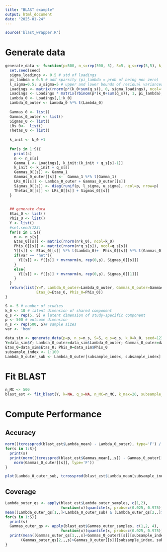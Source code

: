 ```yaml
---
title: "BLAST example"
output: html_document
date: "2025-01-24"
---
```


```r
source('blast_wrapper.R')
```


# Generate data

```r
generate_data <- function(p=500, n_s=rep(500, 5), S=5, q_s=rep(5,5), k_0=10, seed=123, var='het'){
  set.seed(seed)
  sigma_loadings <- 0.5 # std of loadings
  pi_lambda = 0.5 # add sparsity (pi_lambda = prob of being non zero)
  l_sigma=0.5; u_sigma=5 # upper and lower bounds of residual variances
  Loadings <- matrix(rnorm(p*(k_0+sum(q_s)), 0, sigma_loadings), ncol=(k_0+sum(q_s)))
  Loadings <- Loadings * matrix(rbinom(p*(k_0+sum(q_s)), 1, pi_lambda), nrow=p)
  Lambda_0 <- Loadings[,1:k_0]
  Lambda_0_outer <- Lambda_0 %*% t(Lambda_0)
  
  Gammas_0 <- list()
  Gammas_0_outer <- list()
  Sigmas_0 <- list()
  LRs_0<-  list()
  Thetas_0 <- list()
  
  k_init <- k_0 +1
  
  for(s in 1:S){
    print(s)
    n <- n_s[s]
    Gamma_1 <- Loadings[, k_init:(k_init + q_s[s]-1)]
    k_init <- k_init + q_s[s]
    Gammas_0[[s]] <- Gamma_1
    Gammas_0_outer[[s]] <-  Gamma_1 %*% t(Gamma_1)
    LRs_0[[s]] <- Lambda_0_outer + Gammas_0_outer[[s]] 
    Sigmas_0[[s]] <- diag(runif(p, l_sigma, u_sigma), ncol=p, nrow=p)
    Thetas_0[[s]] <- LRs_0[[s]] + Sigmas_0[[s]]
  }
  
  
  ## generate data
  Etas_0 <- list()
  Phis_0 <- list()
  Y <- list()
  #set.seed(123)
  for(s in 1:S){
    n <- n_s[s]
    Etas_0[[s]] <- matrix(rnorm(n*k_0), ncol=k_0)
    Phis_0[[s]] <- matrix(rnorm(n*q_s[s]), ncol=q_s[s])
    Y[[s]] <- Etas_0[[s]] %*% t(Lambda_0)+  Phis_0[[s]] %*% t(Gammas_0[[s]])
    if(var == 'het'){
      Y[[s]] <- Y[[s]] + mvrnorm(n, rep(0,p), Sigmas_0[[s]])
    }
    else{
      Y[[s]] <- Y[[s]] + mvrnorm(n, rep(0,p), Sigmas_0[[1]])
    }
  }
  return(list(Y=Y, Lambda_0_outer=Lambda_0_outer, Gammas_0_outer=Gammas_0_outer,
              Etas_0=Etas_0, Phis_0=Phis_0))
}
```

```r
S <- 5 # number of studies
k_0 <- 10 # latent dimension of shared component
q_s <- rep(5, S) # latent dimension of study-specific component
p <- 500 # outcome dimension 
n_s <- rep(500, S)# sample sizes
var <- 'hom'

data_sim <- generate_data(p=p, n_s=n_s, S=S, q_s=q_s, k_0=k_0, seed=123, var=var)
Y=data_sim$Y; Lambda_0_outer=data_sim$Lambda_0_outer; Gammas_0_outer=data_sim$Gammas_0_outer;
Etas_0=data_sim$Etas_0; Phis_0=data_sim$Phis_0
subsample_index <- 1:100
Lambda_0_outer_sub <- Lambda_0_outer[subsample_index, subsample_index]
```

# Fit BLAST

```r
n_MC <- 500
blast_est <- fit_blast(Y, k=NA, q_s=NA, n_MC=n_MC, k_max=20, subsample_index=subsample_index) 
```

# Compute Performance

## Accuracy
```r
norm((tcrossprod(blast_est$Lambda_mean) - Lambda_0_outer), type='F') / norm(Lambda_0_outer, type='F')
for(s in 1:S){
  print(s)
  print(norm((tcrossprod(blast_est$Gammas_mean[,,s]) - Gammas_0_outer[[s]]), type='F') / 
    norm(Gammas_0_outer[[s]], type='F'))
}
```

```r
plot(Lambda_0_outer_sub, tcrossprod(blast_est$Lambda_mean[subsample_index,]), main='Shared LR component (true vs est)', xlab='true param', ylab='est'); abline(0,1, col='red')
```


## Coverage
```r
Lambda_outer_qs <- apply(blast_est$Lambda_outer_samples, c(1,2), 
                         function(x)(quantile(x, probs=c(0.025, 0.975))))
mean((Lambda_outer_qs[1,,]<Lambda_0_outer_sub) & (Lambda_outer_qs[2,,]>Lambda_0_outer_sub))
for(s in 1:S){
  print(s)
  Gammas_outer_qs <- apply(blast_est$Gammas_outer_samples, c(1,2, 4), 
                         function(x)(quantile(x, probs=c(0.025, 0.975))))
  print(mean((Gammas_outer_qs[1,,,s]<Gammas_0_outer[[s]][subsample_index, subsample_index]) &
       (Gammas_outer_qs[2,,,s]>Gammas_0_outer[[s]][subsample_index, subsample_index])))
}
```

